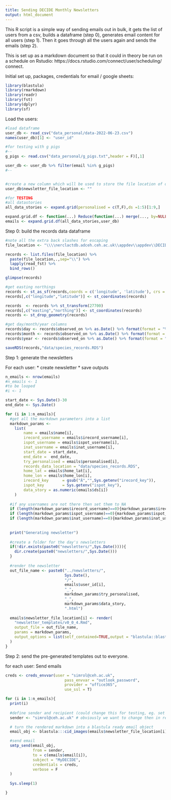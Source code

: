 ```yaml
---
title: Sending DECIDE Monthly Newsletters
output: html_document
---
```



This R script is a simple way of sending emails out in bulk, it gets the list of users from a csv, builds a dataframe (step 0), generates email content for all users (step 1). Then it goes through all the users again and sends the emails (step 2).

This is set up as a markdown document so that it could in theory be run on a schedule on Rstudio: https://docs.rstudio.com/connect/user/scheduling/ connect.

Initial set up, packages, credentials for email / google sheets:

```r
library(blastula)
library(rmarkdown)
library(readr)
library(fst)
library(dplyr)
library(sf)

```

Load the users:

```r
#load dataframe
user_db <- read_csv("data_personal/data-2022-06-23.csv")
names(user_db)[1] <- "user_id"

#for testing with g pigs
#--
g_pigs <- read.csv("data_personal/g_pigs.txt",header = F)[,1]

user_db <- user_db %>% filter(email %in% g_pigs)
#--


#create a new column which will be used to store the file location of outputted email
user_db$newsletter_file_location <- ""

#for TESTING
#all datastories
all_data_stories <- expand.grid(personalised = c(T,F),ds =1:5)[1:9,]

expand.grid.df <- function(...) Reduce(function(...) merge(..., by=NULL), list(...))
emails <- expand.grid.df(all_data_stories,user_db)
```

Step 0: build the records data dataframe


```r
#note all the extra back slashes for escaping
file_location <- "\\\\nerclactdb.adceh.ceh.ac.uk\\appdev\\appdev\\DECIDE\\data\\species_data\\data_cache\\butterfly"

records <- list.files(file_location) %>%
  paste(file_location,.,sep="\\") %>%
  lapply(read_fst) %>%
  bind_rows()

glimpse(records)

#get easting northings
records <- st_as_sf(records,coords = c('longitude', 'latitude'), crs = 4326)  #sf version
records[,c("longitude","latitude")] <- st_coordinates(records)

records  <- records %>% st_transform(27700)
records[,c("easting","northing")] <- st_coordinates(records)
records <- st_drop_geometry(records)

#get day/month/year columns
records$day <- records$observed_on %>% as.Date() %>% format(format = "%d")
records$month <- records$observed_on %>% as.Date() %>% format(format = "%m")
records$year <- records$observed_on %>% as.Date() %>% format(format = "%Y")

saveRDS(records,"data/species_records.RDS")

```


Step 1: generate the newsletters

For each user:
 * create newsletter
 * save outputs
 
 
```r
n_emails <- nrow(emails)
#n_emails <- 1 
#to be looped
#i <- 1

start_date <- Sys.Date()-30
end_date <- Sys.Date()

for (i in 1:n_emails){
  #get all the markdown parameters into a list
  markdown_params <- 
    list(
        name = emails$name[i],
        irecord_username = emails$irecord_username[i],
        ispot_username = emails$ispot_username[i],
        inat_username = emails$inat_username[i],
        start_date = start_date,
        end_date =  end_date,
        try_personalised = emails$personalised[i],
        records_data_location = "data/species_records.RDS",
        home_lat = emails$home_lat[i],
        home_lon = emails$home_lon[i],
        irecord_key      = gsub("Â","",Sys.getenv("irecord_key")),
        ispot_key        = Sys.getenv("ispot_key"),
        data_story = as.numeric(emails$ds[i])
    )
  
  #if any usernames are not there then set them to NA
  if (length(markdown_params$irecord_username)==0){markdown_params$irecord_username <- NA}
  if (length(markdown_params$ispot_username)==0){markdown_params$ispot_username <- NA}
  if (length(markdown_params$inat_username)==0){markdown_params$inat_username <- NA}
  
  
  print("Generating newsletter")
  
  #create a folder for the day's newsletters
  if(!dir.exists(paste0("newsletters/",Sys.Date()))){
    dir.create(paste0("newsletters/",Sys.Date()))
  }
  
  #render the newsletter
  out_file_name <- paste0("../newsletters/",
                          Sys.Date(),
                          "/",
                          emails$user_id[i],
                          "_",
                          markdown_params$try_personalised,
                          "_",
                          markdown_params$data_story,
                          ".html")
  
  emails$newsletter_file_location[i] <- render(
    "newsletter_templates/v0_0_4.Rmd",
    output_file = out_file_name,
    params = markdown_params,
    output_options = list(self_contained=TRUE,output = "blastula::blastula_email")
  )
}


```

Step 2: send the pre-generated templates out to everyone.

for each user:
Send emails

```r
creds <- creds_envvar(user = "simrol@ceh.ac.uk",
                          pass_envvar = "outlook_password",
                          provider = "office365",
                          use_ssl = T)

for (i in 1:n_emails){
  print(i)
  
  #define sender and recipient (could change this for testing, eg. set the recipient to your email to generate a batch of emails for different users but then see what they look like in your own inbox without spamming real users.)
  sender <- "simrol@ceh.ac.uk" # obviously we want to change then in real use

  # turn the rendered markdown into a blastula ready email object
  email_obj <- blastula:::cid_images(emails$newsletter_file_location[i])

  #send email
  smtp_send(email_obj,
            from = sender,
            to = c(emails$email[i]),
            subject = "MyDECIDE",
            credentials = creds,
            verbose = F
  )
  
  Sys.sleep(1)

}

```








